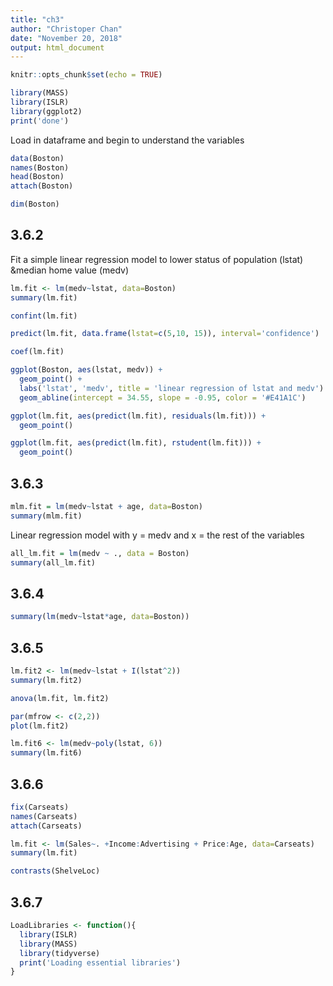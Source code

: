 ```yaml
---
title: "ch3"
author: "Christoper Chan"
date: "November 20, 2018"
output: html_document
---
```


```r
knitr::opts_chunk$set(echo = TRUE)
```

```r
library(MASS)
library(ISLR)
library(ggplot2)
print('done')
```

Load in dataframe and begin to understand the variables
```r
data(Boston)
names(Boston)
head(Boston)
attach(Boston)
```

```r
dim(Boston)
```


## 3.6.2
Fit a simple linear regression model to lower status of population (lstat) &median home value (medv)

```r
lm.fit <- lm(medv~lstat, data=Boston)
summary(lm.fit)
```

```r
confint(lm.fit)
```

```r
predict(lm.fit, data.frame(lstat=c(5,10, 15)), interval='confidence')
```

```r
coef(lm.fit)
```

```r
ggplot(Boston, aes(lstat, medv)) +
  geom_point() +
  labs('lstat', 'medv', title = 'linear regression of lstat and medv') +
  geom_abline(intercept = 34.55, slope = -0.95, color = '#E41A1C')
```


```r
ggplot(lm.fit, aes(predict(lm.fit), residuals(lm.fit))) +
  geom_point()
```

```r
ggplot(lm.fit, aes(predict(lm.fit), rstudent(lm.fit))) +
  geom_point()
```

## 3.6.3
```r
mlm.fit = lm(medv~lstat + age, data=Boston)
summary(mlm.fit)
```

Linear regression model with y = medv and x = the rest of the variables
```r
all_lm.fit = lm(medv ~ ., data = Boston)
summary(all_lm.fit)
```

## 3.6.4
```r
summary(lm(medv~lstat*age, data=Boston))

```

## 3.6.5
```r
lm.fit2 <- lm(medv~lstat + I(lstat^2))
summary(lm.fit2)
```

```r
anova(lm.fit, lm.fit2)
```

```r
par(mfrow <- c(2,2))
plot(lm.fit2)
```

```r
lm.fit6 <- lm(medv~poly(lstat, 6))
summary(lm.fit6)
```

## 3.6.6
```r
fix(Carseats)
names(Carseats)
attach(Carseats)
```

```r
lm.fit <- lm(Sales~. +Income:Advertising + Price:Age, data=Carseats)
summary(lm.fit)
```

```r
contrasts(ShelveLoc)
```

## 3.6.7
```r
LoadLibraries <- function(){
  library(ISLR)
  library(MASS)
  library(tidyverse)
  print('Loading essential libraries')
}
```














